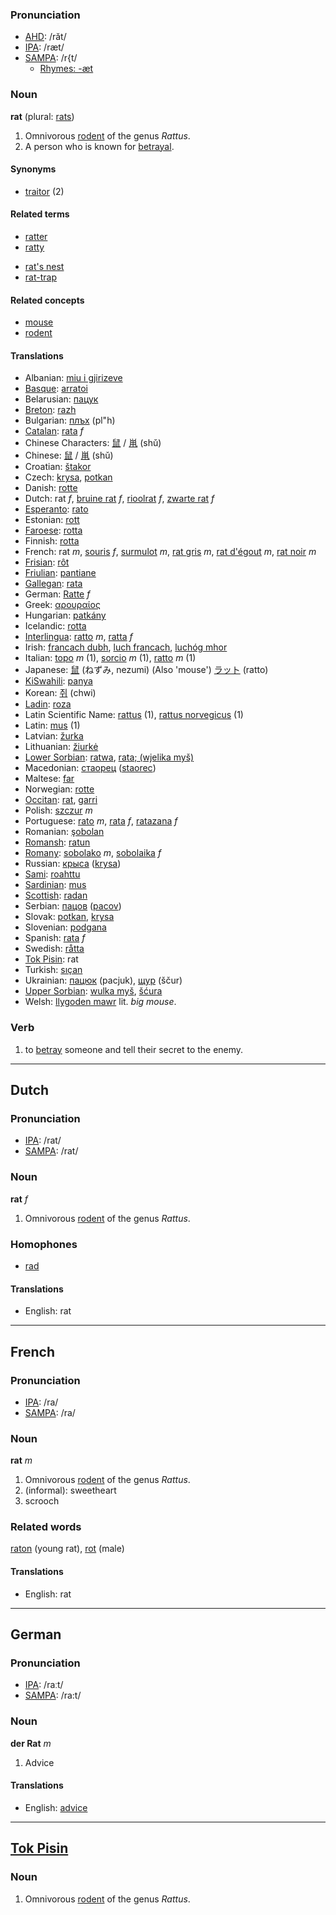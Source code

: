 === Pronunciation ===
*[[w:AHD|AHD]]: /răt/
*[[w:IPA|IPA]]: /ræt/
*[[w:SAMPA|SAMPA]]: /r{t/
**[[Rhymes:English:-æt|Rhymes: -æt]]

=== Noun ===

'''rat''' (plural: [[rats]])

#Omnivorous [[rodent]] of the genus ''Rattus''.
#A person who is known for [[betrayal]].

==== Synonyms ====
*[[traitor]] (2)

==== Related terms ====
*[[ratter]]
*[[ratty]]

*[[rat's nest]]
*[[rat-trap]]

==== Related concepts ====
*[[mouse]]
*[[rodent]]

==== Translations ====
*Albanian: [[miu i gjirizeve]]
*[[Basque]]: [[arratoi]]
*Belarusian: [[пацук]]
*[[Breton]]: [[razh]]
*Bulgarian: [[плъх]] (pl"h)
*[[Catalan]]: [[rata]] ''f''
*Chinese Characters: [[鼠]] / [[鼡]] (shǔ)
*Chinese: [[鼠]] / [[鼡]] (shǔ)
*Croatian: [[štakor]]
*Czech: [[krysa]], [[potkan]]
*Danish: [[rotte]]
*Dutch: rat ''f'', [[bruine rat]] ''f'', [[rioolrat]] ''f'', [[zwarte rat]] ''f''
*[[Esperanto]]: [[rato]]
*Estonian: [[rott]]
*[[Faroese]]: [[rotta]]
*Finnish: [[rotta]]
*French: rat ''m'', [[souris]] ''f'', [[surmulot]] ''m'', [[rat gris]] ''m'', [[rat d'égout]] ''m'', [[rat noir]] ''m''
*[[Frisian]]: [[rôt]]
*[[Friulian]]: [[pantiane]]
*[[Gallegan]]: [[rata]]
*German: [[Ratte]] ''f''
*Greek: [[αρουραίος]]
*Hungarian: [[patkány]]
*Icelandic: [[rotta]]
*[[Interlingua]]: [[ratto]] ''m'', [[ratta]] ''f''
*Irish: [[francach dubh]], [[luch francach]], [[luchóg mhor]]
*Italian: [[topo]] ''m'' (1), [[sorcio]] ''m'' (1), [[ratto]] ''m'' (1)
*Japanese: [[鼠]] (ねずみ, nezumi) (Also 'mouse') [[ラット]] (ratto)
*[[KiSwahili]]: [[panya]]
*Korean: [[쥐]] (chwi)
*[[Ladin]]: [[roza]]
*Latin Scientific Name: [[rattus]] (1), [[rattus norvegicus]] (1)
*Latin: [[mus]] (1)
*Latvian: [[žurka]]
*Lithuanian: [[žiurkė]]
*[[Lower Sorbian]]: [[ratwa]], [[rata; (wjelika myš)]]
*Macedonian: [[стаорец]] ([[staorec]])
*Maltese: [[far]]
*Norwegian: [[rotte]]
*[[Occitan]]: [[rat]], [[garri]]
*Polish: [[szczur]] ''m''
*Portuguese: [[rato]] ''m'', [[rata]] ''f'', [[ratazana]] ''f''
*Romanian: [[şobolan]]
*[[Romansh]]: [[ratun]]
*[[Romany]]: [[sobolako]] ''m'', [[sobolaika]] ''f''
*Russian: [[крыса]] ([[krysa]])
*[[Sami]]: [[roahttu]]
*[[Sardinian]]: [[mus]]
*[[Scottish]]: [[radan]]
*Serbian: [[пацов]] ([[pacov]])
*Slovak: [[potkan]], [[krysa]]
*Slovenian: [[podgana]]
*Spanish: [[rata]] ''f''
*Swedish: [[råtta]]
*[[Tok Pisin]]: rat
*Turkish: [[sıçan]]
*Ukrainian: [[пацюк]] (pacjuk), [[щур]] (ščur)
*[[Upper Sorbian]]: [[wulka myš]], [[šćura]]
*Welsh: [[llygoden mawr]] lit. ''big mouse''.

=== Verb ===

#to [[betray]] someone and tell their secret to the enemy.

----

==Dutch==

=== Pronunciation ===
*[[w:IPA|IPA]]: /rat/
*[[w:SAMPA|SAMPA]]: /rat/

=== Noun ===

'''rat''' ''f''

#Omnivorous [[rodent]] of the genus ''Rattus''.

=== Homophones ===

*[[rad]]

==== Translations ====
*English: rat

----

==French==

=== Pronunciation ===
*[[w:IPA|IPA]]: /ra/
*[[w:SAMPA|SAMPA]]: /ra/

=== Noun ===

'''rat''' ''m''

#Omnivorous [[rodent]] of the genus ''Rattus''.
#(informal): sweetheart
#scrooch

=== Related words ===

[[raton]] (young rat), 
[[rot]] (male)

==== Translations ====
*English: rat

----

==German==

=== Pronunciation ===
*[[w:IPA|IPA]]: /raːt/
*[[w:SAMPA|SAMPA]]: /ra:t/

=== Noun ===
'''der Rat''' ''m''

# Advice

====Translations====
*English: [[advice]]


----
==[[Tok Pisin]]==
===Noun===
#Omnivorous [[rodent]] of the genus ''Rattus''.